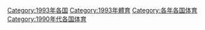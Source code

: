 [[Category:1993年各国|Category:1993年各国]]
[[Category:1993年體育|Category:1993年體育]]
[[Category:各年各国体育|Category:各年各国体育]]
[[Category:1990年代各国体育|Category:1990年代各国体育]]